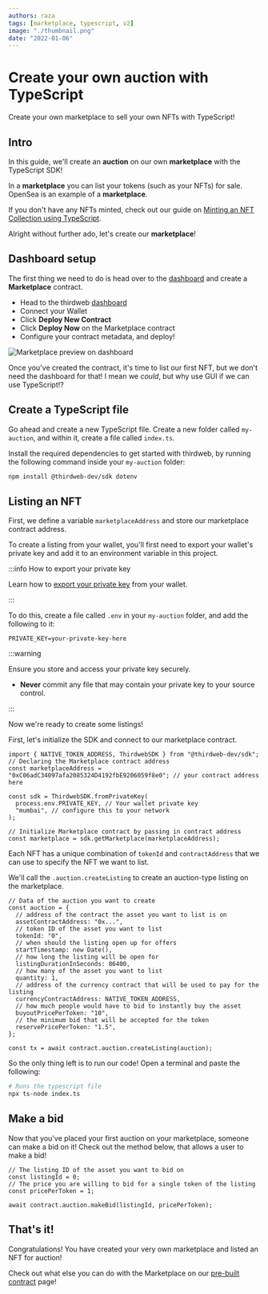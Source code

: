 ```yaml
---
authors: raza
tags: [marketplace, typescript, v2]
image: "./thumbnail.png"
date: "2022-01-06"
---
```


# Create your own auction with TypeScript

Create your own marketplace to sell your own NFTs with TypeScript!

<!-- truncate -->

## Intro

In this guide, we'll create an **auction** on our own **marketplace** with the TypeScript SDK!

In a **marketplace** you can list your tokens (such as your NFTs) for sale. OpenSea is an example of a **marketplace**.

If you don't have any NFTs minted, check out our guide on [Minting an NFT Collection using TypeScript](/guides/mint-nft-collection-using-typescript-sdk).

Alright without further ado, let's create our **marketplace**!

## Dashboard setup

The first thing we need to do is head over to the [dashboard](https://thirdweb.com/dashboard) and create a **Marketplace** contract.

- Head to the thirdweb [dashboard](https://thirdweb.com/dashboard)
- Connect your Wallet
- Click **Deploy New Contract**
- Click **Deploy Now** on the Marketplace contract
- Configure your contract metadata, and deploy!

![Marketplace preview on dashboard](./17-marketplace.png)

Once you've created the contract, it's time to list our first NFT, but we don't need the dashboard for that! I mean we _could_, but why use GUI if we can use TypeScript!?

## Create a TypeScript file

Go ahead and create a new TypeScript file. Create a new folder called `my-auction`, and within it,
create a file called `index.ts`.

Install the required dependencies to get started with thirdweb, by running the following command inside
your `my-auction` folder:

```bash
npm install @thirdweb-dev/sdk dotenv
```

## Listing an NFT

First, we define a variable `marketplaceAddress` and store our marketplace contract address.

To create a listing from your wallet, you'll first need to export your wallet's private key and add it to an environment variable in this project.

:::info How to export your private key

Learn how to [export your private key](/guides/create-a-metamask-wallet#export-your-private-key) from your wallet.

:::

To do this, create a file called `.env` in your `my-auction` folder, and add the following to it:

```
PRIVATE_KEY=your-private-key-here
```

:::warning

Ensure you store and access your private key securely.

- **Never** commit any file that may contain your private key to your source control.

:::

Now we're ready to create some listings!

First, let's initialize the SDK and connect to our marketplace contract.

```tsx title="index.ts"
import { NATIVE_TOKEN_ADDRESS, ThirdwebSDK } from "@thirdweb-dev/sdk";
// Declaring the Marketplace contract address
const marketplaceAddress = "0xC06adC34097afa2085324D4192fbE9206059f8e0"; // your contract address here

const sdk = ThirdwebSDK.fromPrivateKey(
  process.env.PRIVATE_KEY, // Your wallet private key
  "mumbai", // configure this to your network
);

// Initialize Marketplace contract by passing in contract address
const marketplace = sdk.getMarketplace(marketplaceAddress);
```

Each NFT has a unique combination of `tokenId` and `contractAddress`
that we can use to specify the NFT we want to list.

We'll call the `.auction.createListing` to create an auction-type listing on the marketplace.

```tsx title="index.ts"
// Data of the auction you want to create
const auction = {
  // address of the contract the asset you want to list is on
  assetContractAddress: "0x...",
  // token ID of the asset you want to list
  tokenId: "0",
  // when should the listing open up for offers
  startTimestamp: new Date(),
  // how long the listing will be open for
  listingDurationInSeconds: 86400,
  // how many of the asset you want to list
  quantity: 1,
  // address of the currency contract that will be used to pay for the listing
  currencyContractAddress: NATIVE_TOKEN_ADDRESS,
  // how much people would have to bid to instantly buy the asset
  buyoutPricePerToken: "10",
  // the minimum bid that will be accepted for the token
  reservePricePerToken: "1.5",
};

const tx = await contract.auction.createListing(auction);
```

So the only thing left is to run our code! Open a terminal and paste the following:

```bash
# Runs the typescript file
npx ts-node index.ts
```

## Make a bid

Now that you've placed your first auction on your marketplace, someone can make a bid on it!
Check out the method below, that allows a user to make a bid!

```tsx title="index.ts"
// The listing ID of the asset you want to bid on
const listingId = 0;
// The price you are willing to bid for a single token of the listing
const pricePerToken = 1;

await contract.auction.makeBid(listingId, pricePerToken);
```

## That's it!

Congratulations! You have created your very own marketplace and listed an NFT for auction!

Check out what else you can do with the Marketplace on our [pre-built contract](/pre-built-contracts/marketplace) page!
